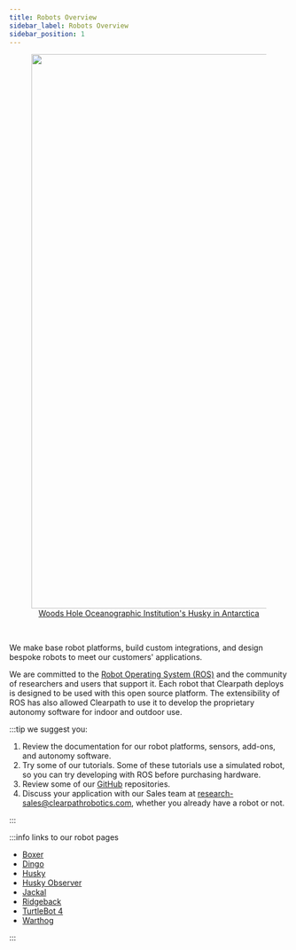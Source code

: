 ```yaml
---
title: Robots Overview
sidebar_label: Robots Overview
sidebar_position: 1
---
```


<center>
  <figure>
    <a href="https://clearpathrobotics.com/blog/2022/04/research-team-advances-penguin-conservation-research-with-robotics-in-antarctica/">
      <img
        src="/img/about_images/about_2.jpg"
        width="1000"
      />
      <figcaption>Woods Hole Oceanographic Institution's Husky in Antarctica</figcaption>
    </a>
  </figure>
</center>

<br />

We make base robot platforms, build custom integrations, and design bespoke robots to meet our customers' applications.

We are committed to the [Robot Operating System (ROS)](https://ros.org/) and the community of researchers and users that support it.
Each robot that Clearpath deploys is designed to be used with this open source platform.
The extensibility of ROS has also allowed Clearpath to use it to develop the proprietary autonomy software for indoor and outdoor use.

:::tip we suggest you:

1.  Review the documentation for our robot platforms, sensors, add-ons, and autonomy software.
2.  Try some of our tutorials. Some of these tutorials use a simulated robot, so you can try developing with ROS before purchasing hardware.
3.  Review some of our [GitHub](https://github.com/clearpathrobotics) repositories.
4.  Discuss your application with our Sales team at <research-sales@clearpathrobotics.com>, whether you already have a robot or not.

:::

:::info links to our robot pages

- [Boxer](indoor_robots/boxer/user_manual_boxer.mdx)
- [Dingo](indoor_robots/dingo/user_manual_dingo.mdx)
- [Husky](outdoor_robots/husky/user_manual_husky.mdx)
- [Husky Observer](solutions/husky_observer.mdx)
- [Jackal](outdoor_robots/jackal/user_manual_jackal.mdx)
- [Ridgeback](indoor_robots/ridgeback/user_manual_ridgeback.mdx)
- [TurtleBot 4](learning_platforms/turtlebot4.mdx)
- [Warthog](outdoor_robots/warthog/user_manual_warthog.mdx)

:::
